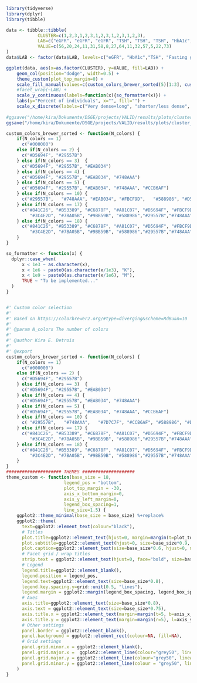 ```r
library(tidyverse)
library(dplyr)
library(tibble)
```

```r
data <- tibble::tibble(
            CLUSTER=c(1,2,3,1,2,3,1,2,3,1,2,3,1,2,3),
            LAB=c("eGFR", "eGFR", "eGFR", "TSH", "TSH", "TSH", "HbA1c", "HbA1c", "HbA1c", "Fasting glucose", "Fasting glucose", "Fasting glucose", "T4", "T4", "T4", "LDL", "LDL", "LDL"),
            VALUE=c(56,20,24,11,31,58,8,27,64,11,32,57,5,22,73)
)
data$LAB <- factor(data$LAB, levels=c("eGFR", "HbA1c","TSH", "Fasting glucose", "T4"))
```

```r
ggplot(data, aes(x=as.factor(CLUSTER), y=VALUE, fill=LAB)) +
    geom_col(position="dodge", width=0.5) +
    theme_custom(plot_top_margin=0) +
    scale_fill_manual(values=c(custom_colors_brewer_sorted(5)[1:3], custom_colors_brewer_sorted(5)[5], custom_colors_brewer_sorted(10)[5])) +
    #facet_wrap(~LAB) +
    scale_y_continuous(labels=function(x){so_formatter(x)}) +
    labs(y="Percent of individuals", x="", fill="") +
    scale_x_discrete(labels=c("Very dense+long", "shorter/less dense", "no longitudinal"))
  
#ggsave("/home/kira/Dokumente/DSGE/projects/VALID/results/plots/cluster_percentages_2025-05-07.pdf", width=10, height=6)
ggsave("/home/kira/Dokumente/DSGE/projects/VALID/results/plots/cluster_percentages_2025-05-07.png", width=10, height=6, dpi=600)
```



```r
custom_colors_brewer_sorted <- function(N_colors) {
    if(N_colors == 1)
      c("#000000")
    else if(N_colors == 2) {
      c("#D5694F", "#29557B")
    } else if(N_colors == 3)  {
      c("#D5694F", "#29557B", "#EAB034")
    } else if(N_colors == 4) {
      c("#D5694F", "#29557B", "#EAB034", "#748AAA")
    } else if(N_colors == 5) {
      c("#D5694F", "#29557B", "#EAB034", "#748AAA", "#CCB6AF")
    } else if(N_colors == 10) {
      c("#29557B",   "#748AAA", "#EAB034", "#FBCF9D",   "#588986", "#D5694F",  "#CCB6AF","#7BA05B","#7D7C7F",  "#841C26")
    } else if(N_colors == 17) {
      c("#841C26", "#B53389", "#C6878F", "#A81C07", "#D5694F", "#FBCF9D", "#59260B", "#CCB6AF", "#7D7C7F", "#91A3B0",
         "#3C4E2D", "#7BA05B", "#9BB59B", "#588986","#29557B","#748AAA", "#ADD8E6")
    } else if(N_colors == 18) {
      c("#841C26", "#B53389", "#C6878F", "#A81C07", "#D5694F", "#FBCF9D", "#FBCF9D", "#CCB6AF", "#7D7C7F", "#91A3B0",
         "#3C4E2D", "#7BA05B", "#9BB59B", "#588986","#29557B","#748AAA", "#ADD8E6", "#D6ECFF")
    }
}

so_formatter <- function(x) {
  dplyr::case_when(
      x < 1e3 ~ as.character(x),
      x < 1e6 ~ paste0(as.character(x/1e3), "K"),
      x < 1e9 ~ paste0(as.character(x/1e6), "M"),
      TRUE ~ "To be implemented..."
  )
}


#' Custom color selection 
#' 
#' Based on https://colorbrewer2.org/#type=diverging&scheme=RdBu&n=10
#' 
#' @param N_colors The number of colors
#' 
#' @author Kira E. Detrois
#' 
#' @export 
custom_colors_brewer_sorted <- function(N_colors) {
    if(N_colors == 1)
      c("#000000")
    else if(N_colors == 2) {
      c("#D5694F", "#29557B")
    } else if(N_colors == 3)  {
      c("#D5694F", "#29557B", "#EAB034")
    } else if(N_colors == 4) {
      c("#D5694F", "#29557B", "#EAB034", "#748AAA")
    } else if(N_colors == 5) {
      c("#D5694F", "#29557B", "#EAB034", "#748AAA", "#CCB6AF")
    } else if(N_colors == 10) {
      c( "#29557B",   "#748AAA",   "#7D7C7F", "#CCB6AF", "#588986", "#D5694F","#7BA05B","#FBCF9D", "#EAB034",  "#841C26")
    } else if(N_colors == 17) {
      c("#841C26", "#B53389", "#C6878F", "#A81C07", "#D5694F", "#FBCF9D", "#59260B", "#CCB6AF", "#7D7C7F", "#91A3B0",
         "#3C4E2D", "#7BA05B", "#9BB59B", "#588986","#29557B","#748AAA", "#ADD8E6")
    } else if(N_colors == 18) {
      c("#841C26", "#B53389", "#C6878F", "#A81C07", "#D5694F", "#FBCF9D", "#FBCF9D", "#CCB6AF", "#7D7C7F", "#91A3B0",
         "#3C4E2D", "#7BA05B", "#9BB59B", "#588986","#29557B","#748AAA", "#ADD8E6", "#D6ECFF")
    }
}
##################### THEMES ####################
theme_custom <- function(base_size = 18,
                      legend_pos = "bottom",
                      plot_top_margin = -30,
                      axis_x_bottom_margin=0,
                      axis_y_left_margin=0,
                      legend_box_spacing=1,
                      line_size=1.5) {
    ggplot2::theme_minimal(base_size = base_size) %+replace%
    ggplot2::theme(
      text=ggplot2::element_text(colour="black"),
      # Titles
      plot.title=ggplot2::element_text(hjust=0, margin=margin(t=plot_top_margin, b=5), size=base_size),
      plot.subtitle=ggplot2::element_text(hjust=0, size=base_size*0.9,  margin=margin(t=plot_top_margin, b=5), face="bold"),
      plot.caption=ggplot2::element_text(size=base_size*0.6, hjust=0, margin=margin(t=10)),
      # Facet grid / wrap titles
      strip.text = ggplot2::element_text(hjust=0, face="bold", size=base_size*0.8, margin=margin(b=5)),
      # Legend
      legend.title=ggplot2::element_blank(),
      legend.position = legend_pos,
      legend.text=ggplot2::element_text(size=base_size*0.8),
      legend.key.spacing.y=grid::unit(0.5, "lines"),
      legend.margin = ggplot2::margin(legend_box_spacing, legend_box_spacing, legend_box_spacing, legend_box_spacing),
      # Axes
      axis.title=ggplot2::element_text(size=base_size*0.8),
      axis.text = ggplot2::element_text(size=base_size*0.75),
      axis.title.x = ggplot2::element_text(margin=margin(t=5, b=axis_x_bottom_margin)),
      axis.title.y = ggplot2::element_text(margin=margin(r=5), l=axis_y_left_margin, angle=90),
      # Other settings
      panel.border = ggplot2::element_blank(),
      panel.background = ggplot2::element_rect(colour=NA, fill=NA),
      # Grid settings
      panel.grid.minor.x = ggplot2::element_blank(),
      panel.grid.major.x =  ggplot2::element_line(colour="grey50", linewidth=line_size-0.75*line_size, linetype=2),
      panel.grid.major.y = ggplot2::element_line(colour="grey50", linewidth=line_size-0.5*line_size, linetype=2),
      panel.grid.minor.y = ggplot2::element_line(colour = "grey50", linewidth=line_size-0.75*line_size, linetype=2),
    )
}

```
